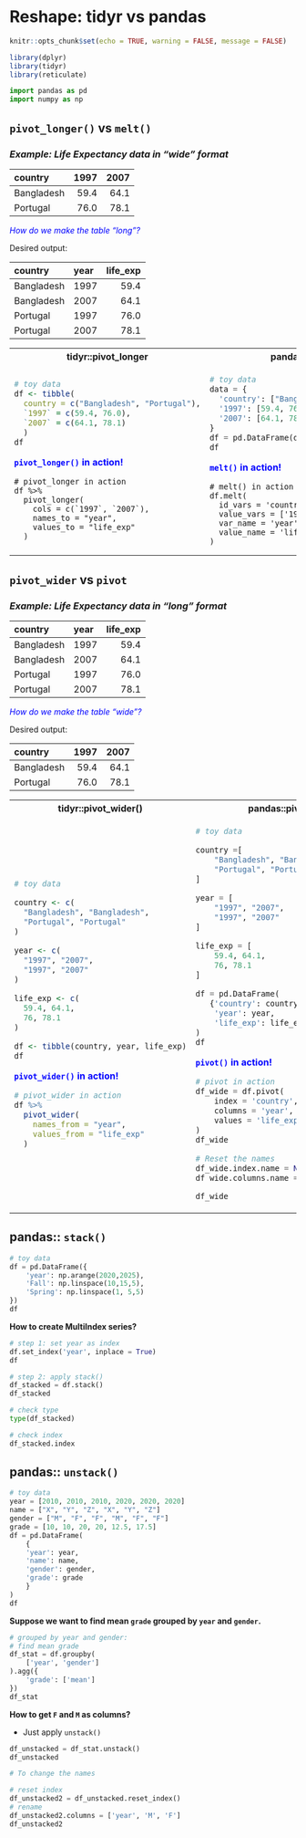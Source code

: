 # Reshape: tidyr vs pandas
```r
knitr::opts_chunk$set(echo = TRUE, warning = FALSE, message = FALSE)
```

```r
library(dplyr)
library(tidyr)
library(reticulate)
```

```python
import pandas as pd
import numpy as np
```

## `pivot_longer()` vs `melt()`

### *Example: Life Expectancy data in "wide" format*

|country    | 1997| 2007|
|:----------|----:|----:|
|Bangladesh | 59.4| 64.1|
|Portugal   | 76.0| 78.1|

<span style="color:blue">*How do we make the table "long"?*</span>

Desired output:

|country    |year | life_exp|
|:----------|:----|--------:|
|Bangladesh |1997 |     59.4|
|Bangladesh |2007 |     64.1|
|Portugal   |1997 |     76.0|
|Portugal   |2007 |     78.1|


<table class='table'>
<tr> <th>tidyr::pivot_longer</th> <th>pandas::melt()</th> <tr>
<tr>
<td>

```R
# toy data
df <- tibble(
  country = c("Bangladesh", "Portugal"),
  `1997` = c(59.4, 76.0),
  `2007` = c(64.1, 78.1)
  )
df
```


<span style="color:blue">**`pivot_longer()` in action!**</span>


```
# pivot_longer in action
df %>% 
  pivot_longer(
    cols = c(`1997`, `2007`),
    names_to = "year",
    values_to = "life_exp"
  )
```

</td>
<td>
```python
# toy data
data = {
  'country': ["Bangladesh", "Portugal"],
  '1997': [59.4, 76.0],
  '2007': [64.1, 78.1]
}
df = pd.DataFrame(data)
df
```


<span style="color:blue">**`melt()` in action!**</span>

```
# melt() in action
df.melt(
  id_vars = 'country',
  value_vars = ['1997', '2007'], # cols
  var_name = 'year', # names_to
  value_name = 'life_exp' # values_to
)
```

</td>
<tr>
</table>

## `pivot_wider` vs `pivot`

### *Example: Life Expectancy data in "long" format*

|country    |year | life_exp|
|:----------|:----|--------:|
|Bangladesh |1997 |     59.4|
|Bangladesh |2007 |     64.1|
|Portugal   |1997 |     76.0|
|Portugal   |2007 |     78.1|

<span style="color:blue">*How do we make the table "wide"?*</span>

Desired output:

|country    | 1997| 2007|
|:----------|----:|----:|
|Bangladesh | 59.4| 64.1|
|Portugal   | 76.0| 78.1|


<table class='table'>
<tr> <th>tidyr::pivot_wider()</th> <th>pandas::pivot()</th> <tr>
<tr>
<td>

```R
# toy data

country <- c(
  "Bangladesh", "Bangladesh",
  "Portugal", "Portugal"
)

year <- c(
  "1997", "2007",
  "1997", "2007"
)

life_exp <- c(
  59.4, 64.1,
  76, 78.1
)

df <- tibble(country, year, life_exp)
df

```

<span style="color:blue">**`pivot_wider()` in action!**</span>


```r
# pivot_wider in action
df %>% 
  pivot_wider(
    names_from = "year",
    values_from = "life_exp"
  )
```


</td>
<td>
```python
# toy data

country =[
    "Bangladesh", "Bangladesh",
    "Portugal", "Portugal"
]

year = [
    "1997", "2007",
    "1997", "2007"
]

life_exp = [
    59.4, 64.1,
    76, 78.1
]

df = pd.DataFrame(
   {'country': country,
    'year': year,
    'life_exp': life_exp}
)
df
```

<span style="color:blue">**`pivot()` in action!**</span>
```python
# pivot in action
df_wide = df.pivot(
    index = 'country',
    columns = 'year', # names from
    values = 'life_exp' # vasles from
)
df_wide
```
```python
# Reset the names
df_wide.index.name = None
df_wide.columns.name = None
```

```python
df_wide
```

</td>
<tr>
</table>

## pandas:: `stack()` 


```python
# toy data
df = pd.DataFrame({
    'year': np.arange(2020,2025),
    'Fall': np.linspace(10,15,5),
    'Spring': np.linspace(1, 5,5)
})
df
```

**How to create MultiIndex series?**

```python
# step 1: set year as index
df.set_index('year', inplace = True)
df
```

```python
# step 2: apply stack()
df_stacked = df.stack()
df_stacked
```
```python
# check type
type(df_stacked)
```

```python
# check index
df_stacked.index
```

## pandas:: `unstack()` 

```python
# toy data
year = [2010, 2010, 2010, 2020, 2020, 2020]
name = ["X", "Y", "Z", "X", "Y", "Z"]
gender = ["M", "F", "F", "M", "F", "F"]
grade = [10, 10, 20, 20, 12.5, 17.5]
df = pd.DataFrame(
    {
    'year': year,
    'name': name,
    'gender': gender,
    'grade': grade
    }
)
df
```

**Suppose we want to find mean `grade` grouped by `year` and `gender`.**

```python
# grouped by year and gender:
# find mean grade
df_stat = df.groupby(
    ['year', 'gender']
).agg({
    'grade': ['mean']
})
df_stat
```

**How to get `F` and `M` as columns?**

  - Just apply `unstack()`
  
```python
df_unstacked = df_stat.unstack()
df_unstacked
```
```python
# To change the names

# reset index
df_unstacked2 = df_unstacked.reset_index()
# rename
df_unstacked2.columns = ['year', 'M', 'F']
df_unstacked2
```
